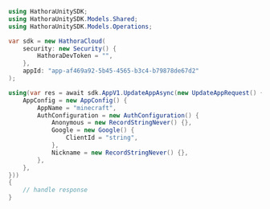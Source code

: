 ```csharp UpdateApp.cs
using HathoraUnitySDK;
using HathoraUnitySDK.Models.Shared;
using HathoraUnitySDK.Models.Operations;

var sdk = new HathoraCloud(
    security: new Security() {
        HathoraDevToken = "",
    },
    appId: "app-af469a92-5b45-4565-b3c4-b79878de67d2"
);

using(var res = await sdk.AppV1.UpdateAppAsync(new UpdateAppRequest() {
    AppConfig = new AppConfig() {
        AppName = "minecraft",
        AuthConfiguration = new AuthConfiguration() {
            Anonymous = new RecordStringNever() {},
            Google = new Google() {
                ClientId = "string",
            },
            Nickname = new RecordStringNever() {},
        },
    },
}))
{
    // handle response
}
```
